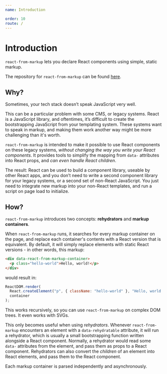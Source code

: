 ```yaml
---
name: Introduction

order: 10
route: /
---
```


# Introduction

`react-from-markup` lets you declare React components using simple, static markup.

The repository for `react-from-markup` can be found [here](https://github.com/simon360/react-from-markup).

## Why?

Sometimes, your tech stack doesn’t speak JavaScript very well.

This can be a particular problem with some CMS, or legacy systems. React is a JavaScript library, and oftentimes, it’s difficult to create the bootstrapping JavaScript from your templating system. These systems want to speak in markup, and making them work another way might be more challenging than it's worth.

`react-from-markup` is intended to make it possible to use React components on these legacy systems, _without changing the way you write your React components_. It provides tools to simplify the mapping from `data-` attributes into React props, and _can even handle React children_.

The result: React can be used to build a component library, useable by other React apps, and you don’t need to write a second component library for your legacy systems, or a second set of non-React JavaScript. You just need to integrate new markup into your non-React templates, and run a script on page load to initialize.

## How?

`react-from-markup` introduces two concepts: **rehydrators** and **markup containers**.

When `react-from-markup` runs, it searches for every markup container on the page, and replace each container's contents with a React version that is equivalent. By default, it will simply replace elements with static React versions - in other words, this markup:

```html
<div data-react-from-markup-container>
  <p class="hello-world">Hello, world!</p>
</div>
```

would result in:

```javascript
ReactDOM.render(
  React.createElement("p", { className: "hello-world" }, "Hello, world!"),
  container
);
```

This works recursively, so you can use `react-from-markup` on complex DOM trees. It even works with SVGs.

This only becomes useful when using _rehydrators_. Whenever `react-from-markup` encounters an element with a `data-rehydratable` attribute, it will run a rehydrator, which is usually a small bootstrapping function written alongside a React component. Normally, a rehydrator would read some `data-` attributes from the element, and pass them as props to a React component. Rehydrators can also convert the _children_ of an element into React elements, and pass them to the React component.

Each markup container is parsed independently and asynchronously.
